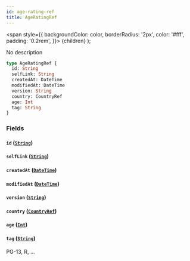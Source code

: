 ```yaml
---
id: age-rating-ref
title: AgeRatingRef
---
```


<span
style={{
      backgroundColor: color,
      borderRadius: '2px',
      color: '#fff',
      padding: '0.2rem',
    }}>
{children}
</span>
);

No description

```graphql
type AgeRatingRef {
  id: String
  selfLink: String
  createdAt: DateTime
  modifiedAt: DateTime
  version: String
  country: CountryRef
  age: Int
  tag: String
}
```

### Fields

#### `id` ([`String`](/docs/schema/scalars/string))

#### `selfLink` ([`String`](/docs/schema/scalars/string))

#### `createdAt` ([`DateTime`](/docs/schema/scalars/date-time))

#### `modifiedAt` ([`DateTime`](/docs/schema/scalars/date-time))

#### `version` ([`String`](/docs/schema/scalars/string))

#### `country` ([`CountryRef`](/docs/schema/inputs/country-ref))

#### `age` ([`Int`](/docs/schema/scalars/int))

#### `tag` ([`String`](/docs/schema/scalars/string))

PG-13, R, ...
